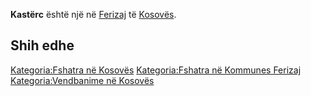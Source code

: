 {{Fshat në 
 | Emri                = Kastërc
 | EmriAlt                = 
 | NAME_SHORT_FORM=      
 | NAME_GENERIC=      
 | NAME_SORT_NAME_RO=      KASTERC
 | FULL_NAME_RO = Kastërc
 | FULL_NAME_ND_RO=Kasterc
 | SORT_NAME_RG=KASTERC
 | FULL_NAME_RG=Kastërc
 | FULL_NAME_ND_RG=Kasterc
 | SRP_NAME_SHORT_FORM=      
 | SRP_NAME_GENERIC=      
 | SRP_NAME_SORT_NAME_RO=      
 | SRP_FULL_NAME_RO = 
 | SRP_FULL_NAME_ND_RO=
 | SRP_SORT_NAME_RG=
 | SRP_FULL_NAME_RG=
 | SRP_FULL_NAME_ND_RG=
 | Emri (Rasa dhanore) = 
 | Figura              = 
 | Shteti              = Kosovo
 | Komuna              = Ferizaj
 | Kodi postar         = 
 | Sipërfaqja          = 

 | Popullsia           = 

 | Regj. i popullsisë  = 
 | Dend. e popullsisë  = 
 | Faqja zyrtare       = 
 <!--- Koordinatat ----> 
 | Gjerësia            = 42.413333
 | Gjatësia            = 20.7925
 | Lartësia            = 
}}
'''Kastërc''' është një [[]] në [[Ferizaj]] të [[Kosovës]].

<!-- == Gjeografia == -->
<!-- == Historia == -->
<!-- == Demografia == -->
== Shih edhe ==
{{Komuna Ferizaj}}
{{Kosovo-Administrata-Cung}}

[[Kategoria:Fshatra në Kosovës]]
[[Kategoria:Fshatra në Kommunes Ferizaj]]
[[Kategoria:Vendbanime në Kosovës]]